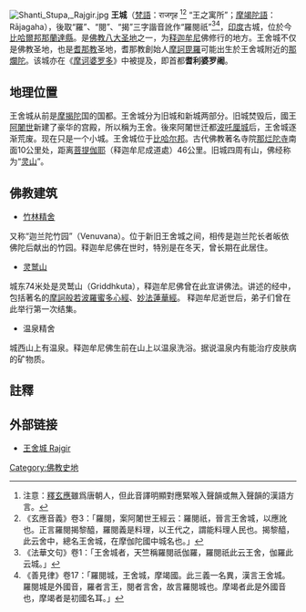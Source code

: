 {{Infobox Indian jurisdiction |
native_name = Rajgir |
type = 市 |
skyline                 =|
skyline_caption         = |
latd = 25.03 | longd = 85.42|
locator_position = right |
state_name = 比哈爾 |
district = [[那烂陀|那烂陀]]|
leader_title = |
leader_name = |
altitude = 73|
population_as_of = 2001 |
population_total = 33691|
population_density = |
area_magnitude= km² |
area_total =  |
literacy = 51.88|
literacy_male = 61.49|
literacy_female = 41.06|
assembly_const = Rajgir(SC)(177)|
parliament_const = [[那烂陀寺|那烂陀]]|
area_telephone =  916112|
postal_code = 803116|
vehicle_code_range = BR|
sex_ratio = 1000/889 |
unlocode = |
website = |
footnotes = }}
[[File:Shanti_Stupa,_Rajgir.jpg|border]]
{{佛教}}
'''王{{zy|舍|she4}}城'''（[[梵語|梵語]]：राजगृह '''{{zy|羅|Rā}}{{zy|閱|ja}}{{zy|揭|g}}{{zy|黎|ṛ}}{{zy|醯|ha}}'''<ref>注意：[[釋玄應|釋玄應]]雖爲唐朝人，但此音譯明顯對應緊喉入聲韻或無入聲韻的漢語方言。</ref><ref>《玄應音義》卷3：「羅閱，案阿闍世王經云：羅閱祇，晉言王舍城，以應訛也。正言羅閱揭黎醯，羅閱義是料理，以王代之，謂能料理人民也。揭黎醯，此云舍中，總名王舍城，在摩伽陀國中城名也。」</ref> “王之寓所”；[[巴利語|摩竭陀語]]：Rājagaha），後取“羅”、“閱”、“揭”三字諧音訛作“羅閱祇”<ref>《法華文句》卷1：「王舍城者，天竺稱羅閱祇伽羅，羅閱祇此云王舍，伽羅此云城。」</ref><ref>《善見律》卷17：「羅閱城，王舍城，摩竭國。此三義一名異，漢言王舍城。羅閱城是外國音，羅者言王，閱者言舍，故言羅閱城也。摩竭者此是外國音也，摩竭者是初國名耳。」</ref>，[[印度|印度]]古城，位於今[[比哈爾邦|比哈爾邦]][[那蘭達縣|那蘭達縣]]。是[[佛教|佛教]][[八大圣地|八大圣地]]之一，为[[释迦牟尼|释迦牟尼]]佛修行的地方。王舍城不仅是佛教圣地，也是[[耆那教|耆那教]]圣地，耆那教創始人[[筏馱摩那|摩訶毘羅]]可能出生於王舍城附近的[[那烂陀寺|那爛陀]]。该城亦在《[[摩诃婆罗多|摩诃婆罗多]]》中被提及，即{{tsl|en|Jarasandha|妖连}}首都'''耆利婆罗阇'''。

== 地理位置 ==
王舍城从前是[[摩揭陀|摩揭陀]]国的国都。王舍城分为旧城和新城两部分。旧城焚毁后，國王[[阿闍世|阿闍世]]新建了豪华的宫殿，所以稱为王舍。後來阿闍世迁都[[波吒厘城|波吒厘城]]后，王舍城逐渐荒废。现在只是一个小城。王舍城位于[[比哈尔邦|比哈尔邦]]。古代佛教著名寺院[[那烂陀寺|那烂陀寺]]南面10公里处，距离[[菩提伽耶|菩提伽耶]]（释迦牟尼成道處）46公里。旧城四周有山，佛经称为“[[灵山|灵山]]”。

== 佛教建筑 ==
* [[竹林精舍|竹林精舍]]
又称“迦兰陀竹园”（Venuvana）。位于新旧王舍城之间，相传是迦兰陀长者皈依佛陀后献出的竹园。释迦牟尼佛在世时，特別是在冬天，曾长期在此居住。
* [[灵鹫山_(印度)|灵鹫山]]
城东74米处是灵鹫山（Griddhkuta），释迦牟尼佛曾在此宣讲佛法。讲述的经中，包括著名的[[摩訶般若波羅蜜多心經|摩訶般若波羅蜜多心經]]、[[妙法蓮華經|妙法蓮華經]]。 释迦牟尼逝世后，弟子们曾在此举行第一次结集。
* 温泉精舍
城西山上有温泉。释迦牟尼佛生前在山上以温泉洗浴。据说温泉内有能治疗皮肤病的矿物质。

==註釋==
{{reflist}}

== 外部链接 ==
{{Commonscat|Rajgir}}
* [http://www.pilgrimage-india.com/buddhist-pilgrimage/rajgir.html 王舍城 Rajgir] {{Wayback|url=http://www.pilgrimage-india.com/buddhist-pilgrimage/rajgir.html |date=20060710133807 }}

[[Category:佛教史地|Category:佛教史地]]